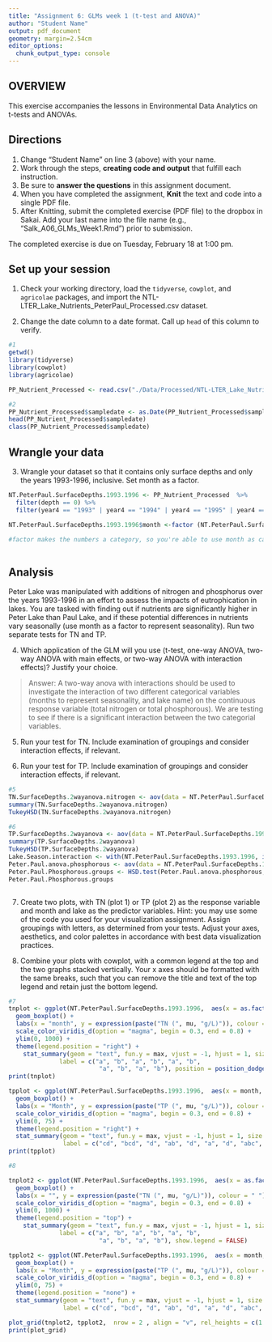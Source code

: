 ```yaml
---
title: "Assignment 6: GLMs week 1 (t-test and ANOVA)"
author: "Student Name"
output: pdf_document
geometry: margin=2.54cm
editor_options: 
  chunk_output_type: console
---
```


## OVERVIEW

This exercise accompanies the lessons in Environmental Data Analytics on t-tests and ANOVAs. 

## Directions
1. Change "Student Name" on line 3 (above) with your name.
3. Work through the steps, **creating code and output** that fulfill each instruction.
4. Be sure to **answer the questions** in this assignment document.
6. When you have completed the assignment, **Knit** the text and code into a single PDF file.
8. After Knitting, submit the completed exercise (PDF file) to the dropbox in Sakai. Add your last name into the file name (e.g., "Salk_A06_GLMs_Week1.Rmd") prior to submission.

The completed exercise is due on Tuesday, February 18 at 1:00 pm.

## Set up your session

1. Check your working directory, load the `tidyverse`, `cowplot`, and `agricolae` packages, and import the NTL-LTER_Lake_Nutrients_PeterPaul_Processed.csv dataset. 

2. Change the date column to a date format. Call up `head` of this column to verify.


```r
#1
getwd()
library(tidyverse)
library(cowplot)
library(agricolae)

PP_Nutrient_Processed <- read.csv("./Data/Processed/NTL-LTER_Lake_Nutrients_PeterPaul_Processed.csv")

#2
PP_Nutrient_Processed$sampledate <- as.Date(PP_Nutrient_Processed$sampledate, format = "%Y-%m-%d")
head(PP_Nutrient_Processed$sampledate)
class(PP_Nutrient_Processed$sampledate)
```


## Wrangle your data

3. Wrangle your dataset so that it contains only surface depths and only the years 1993-1996, inclusive. Set month as a factor.
```r
NT.PeterPaul.SurfaceDepths.1993.1996 <- PP_Nutrient_Processed  %>%
  filter(depth == 0) %>%
  filter(year4 == "1993" | year4 == "1994" | year4 == "1995" | year4 == "1996")

NT.PeterPaul.SurfaceDepths.1993.1996$month <-factor (NT.PeterPaul.SurfaceDepths.1993.1996$month)

#factor makes the numbers a category, so you're able to use month as categories as predictors for a continuous variable 
  
```

## Analysis

Peter Lake was manipulated with additions of nitrogen and phosphorus over the years 1993-1996 in an effort to assess the impacts of eutrophication in lakes. You are tasked with finding out if nutrients are significantly higher in Peter Lake than Paul Lake, and if these potential differences in nutrients vary seasonally (use month as a factor to represent seasonality). Run two separate tests for TN and TP.

4. Which application of the GLM will you use (t-test, one-way ANOVA, two-way ANOVA with main effects, or two-way ANOVA with interaction effects)? Justify your choice.

> Answer:  A two-way anova with interactions should be used  to investigate the interaction of two different categorical variables (months to represent seasonality, and lake name) on the continuous response variable (total nitrogen or total phosphorous). We are testing to see if there is a significant interaction between the two categorial variables. 


5. Run your test for TN. Include examination of groupings and consider interaction effects, if relevant.

6. Run your test for TP. Include examination of groupings and consider interaction effects, if relevant.

```r
#5
TN.SurfaceDepths.2wayanova.nitrogen <- aov(data = NT.PeterPaul.SurfaceDepths.1993.1996, tn_ug ~ lakename * month)
summary(TN.SurfaceDepths.2wayanova.nitrogen)
TukeyHSD(TN.SurfaceDepths.2wayanova.nitrogen)

#6
TP.SurfaceDepths.2wayanova <- aov(data = NT.PeterPaul.SurfaceDepths.1993.1996, tn_ug ~ lakename * month)
summary(TP.SurfaceDepths.2wayanova)
TukeyHSD(TP.SurfaceDepths.2wayanova)
Lake.Season.interaction <- with(NT.PeterPaul.SurfaceDepths.1993.1996, interaction(lakename, month))
Peter.Paul.anova.phosphorous <- aov(data = NT.PeterPaul.SurfaceDepths.1993.1996, tp_ug ~ Lake.Season.interaction)
Peter.Paul.Phosphorous.groups <- HSD.test(Peter.Paul.anova.phosphorous, "Lake.Season.interaction", group = TRUE)
Peter.Paul.Phosphorous.groups



```

7. Create two plots, with TN (plot 1) or TP (plot 2) as the response variable and month and lake as the predictor variables. Hint: you may use some of the code you used for your visualization assignment. Assign groupings with letters, as determined from your tests. Adjust your axes, aesthetics, and color palettes in accordance with best data visualization practices.

8. Combine your plots with cowplot, with a common legend at the top and the two graphs stacked vertically. Your x axes should be formatted with the same breaks, such that you can remove the title and text of the top legend and retain just the bottom legend. 

```r
#7
tnplot <- ggplot(NT.PeterPaul.SurfaceDepths.1993.1996,  aes(x = as.factor(month), y = tn_ug, colour = lakename)) +
  geom_boxplot() +
  labs(x = "month", y = expression(paste("TN (", mu, "g/L)")), colour = " ") + 
  scale_color_viridis_d(option = "magma", begin = 0.3, end = 0.8) +
  ylim(0, 1000) +
  theme(legend.position = "right") + 
    stat_summary(geom = "text", fun.y = max, vjust = -1, hjust = 1, size = 3.5,
              label = c("a", "b", "a", "b", "a", "b", 
                         "a", "b", "a", "b"), position = position_dodge(0.75), show.legend = FALSE)
print(tnplot)

tpplot <- ggplot(NT.PeterPaul.SurfaceDepths.1993.1996,  aes(x = month, y = tp_ug, colour = lakename)) +
  geom_boxplot() +
  labs(x = "Month", y = expression(paste("TP (", mu, "g/L)")), colour = " ") + 
  scale_color_viridis_d(option = "magma", begin = 0.3, end = 0.8) +
  ylim(0, 75) +
  theme(legend.position = "right") + 
  stat_summary(geom = "text", fun.y = max, vjust = -1, hjust = 1, size = 3.5,
               label = c("cd", "bcd", "d", "ab", "d", "a", "d", "abc", "abcd", "cd"), show.legend = FALSE) 
print(tpplot)

#8

tnplot2 <- ggplot(NT.PeterPaul.SurfaceDepths.1993.1996,  aes(x = as.factor(month), y = tn_ug, colour = lakename)) +
  geom_boxplot() +
  labs(x = "", y = expression(paste("TN (", mu, "g/L)")), colour = " ") + 
  scale_color_viridis_d(option = "magma", begin = 0.3, end = 0.8) +
  ylim(0, 1000) +
  theme(legend.position = "top") + 
    stat_summary(geom = "text", fun.y = max, vjust = -1, hjust = 1, size = 3.5,
              label = c("a", "b", "a", "b", "a", "b", 
                         "a", "b", "a", "b"), show.legend = FALSE) 

tpplot2 <- ggplot(NT.PeterPaul.SurfaceDepths.1993.1996,  aes(x = month, y = tp_ug, colour = lakename)) +
  geom_boxplot() +
  labs(x = "Month", y = expression(paste("TP (", mu, "g/L)")), colour = " ") + 
  scale_color_viridis_d(option = "magma", begin = 0.3, end = 0.8) +
  ylim(0, 75) +
  theme(legend.position = "none") + 
  stat_summary(geom = "text", fun.y = max, vjust = -1, hjust = 1, size = 3.5,
               label = c("cd", "bcd", "d", "ab", "d", "a", "d", "abc", "abcd", "cd"), show.legend = FALSE)

plot_grid(tnplot2, tpplot2,  nrow = 2 , align = "v", rel_heights = c(1.25, 1, 1))
print(plot_grid)

 ```




